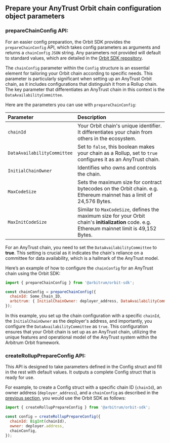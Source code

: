 ## Prepare your AnyTrust Orbit chain configuration object parameters

### prepareChainConfig API:

For an easier config preparation, the Orbit SDK provides the `prepareChainConfig` API, which takes config parameters as arguments and returns a `chainConfig` `JSON` string. Any parameters not provided will default to standard values, which are detailed in the [Orbit SDK repository](https://github.com/OffchainLabs/arbitrum-orbit-sdk/blob/1f251f76a55bc1081f50938b0aa9f7965660ebf7/src/prepareChainConfig.ts#L3-L31).

The `chainConfig` parameter within the `Config` structure is an essential element for tailoring your Orbit chain according to specific needs. This parameter is particularly significant when setting up an AnyTrust Orbit chain, as it includes configurations that distinguish it from a Rollup chain. The key parameter that differentiates an AnyTrust chain in this context is the `DataAvailabilityCommittee`.

Here are the parameters you can use with `prepareChainConfig`:

| Parameter                   | Description                                                                                                                                     |
| :-------------------------- | :---------------------------------------------------------------------------------------------------------------------------------------------- |
| `chainId`                   | Your Orbit chain's unique identifier. It differentiates your chain from others in the ecosystem.                                                |
| `DataAvailabilityCommittee` | Set to `false`, this boolean makes your chain as a Rollup, set to `true` configures it as an AnyTrust chain.                                    |
| `InitialChainOwner`         | Identifies who owns and controls the chain.                                                                                                     |
| `MaxCodeSize  `             | Sets the maximum size for contract bytecodes on the Orbit chain. e.g. Ethereum mainnet has a limit of 24,576 Bytes.                             |
| `MaxInitCodeSize`           | Similar to `MaxCodeSize`, defines the maximum size for your Orbit chain's **initialization** code. e.g. Ethereum mainnet limit is 49,152 Bytes. |

For an AnyTrust chain, you need to set the `DataAvailabilityCommittee` to **true**. This setting is crucial as it indicates the chain's reliance on a committee for data availability, which is a hallmark of the AnyTrust model.

Here’s an example of how to configure the `chainConfig` for an AnyTrust chain using the Orbit SDK:

```js
import { prepareChainConfig } from '@arbitrum/orbit-sdk';

const chainConfig = prepareChainConfig({
  chainId: Some_Chain_ID,
  arbitrum: { InitialChainOwner: deployer_address, DataAvailabilityCommittee: true },
});
```

In this example, you set up the chain configuration with a specific `chainId`, the `InitialChainOwner` as the deployer's address, and importantly, you configure the `DataAvailabilityCommittee` as `true`. This configuration ensures that your Orbit chain is set up as an AnyTrust chain, utilizing the unique features and operational model of the AnyTrust system within the Arbitrum Orbit framework.

### createRollupPrepareConfig API:

This API is designed to take parameters defined in the Config struct and fill in the rest with default values. It outputs a complete Config struct that is ready for use.

For example, to create a Config struct with a specific chain ID (`chainId`), an owner address (`deployer_address`), and a `chainConfig` as described in the [previous section](#chain-config-parameter), you would use the Orbit SDK as follows:

```js
import { createRollupPrepareConfig } from '@arbitrum/orbit-sdk';

const config = createRollupPrepareConfig({
  chainId: BigInt(chainId),
  owner: deployer.address,
  chainConfig,
});
```
